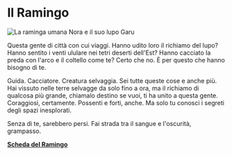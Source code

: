 # Il Ramingo

![La raminga umana Nora e il suo lupo Garu](/images/classi/classi-base/nora-raminga.jpg)

Questa gente di città con cui viaggi. Hanno udito loro il richiamo del lupo? Hanno sentito i venti ululare nei tetri deserti dell'Est? Hanno cacciato la preda con l'arco e il coltello come te? Certo che no. È per questo che hanno bisogno di te.

Guida. Cacciatore. Creatura selvaggia. Sei tutte queste cose e anche più. Hai vissuto nelle terre selvagge da solo fino a ora, ma il richiamo di qualcosa più grande, chiamalo destino se vuoi, ti ha unito a questa gente. Coraggiosi, certamente. Possenti e forti, anche. Ma solo tu conosci i segreti degli spazi inesplorati.

Senza di te, sarebbero persi. Fai strada tra il sangue e l'oscurità, grampasso.

**<a href="/assets/classi/classi-base/ramingo.pdf" target="_blank">Scheda del Ramingo</a>**